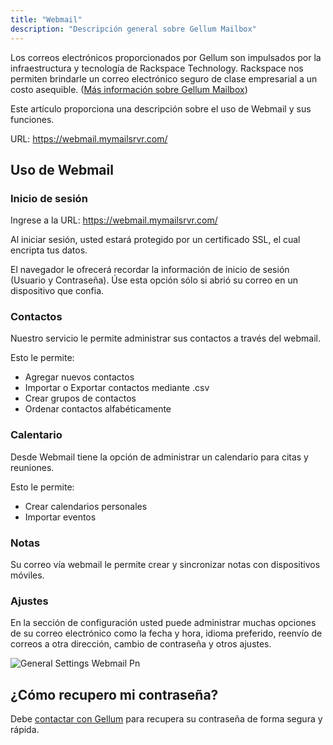 ```yaml
---
title: "Webmail"
description: "Descripción general sobre Gellum Mailbox"
---
```


Los correos electrónicos proporcionados por Gellum son impulsados por la infraestructura y tecnología de Rackspace Technology. Rackspace nos permiten brindarle un correo electrónico seguro de clase empresarial a un costo asequible. ([Más información sobre Gellum Mailbox](https://gellum.com/dominios))

Este artículo proporciona una descripción sobre el uso de Webmail y sus funciones.

URL: https://webmail.mymailsrvr.com/

## Uso de Webmail

### Inicio de sesión

Ingrese a la URL: https://webmail.mymailsrvr.com/

Al iniciar sesión, usted estará protegido por un certificado SSL, el cual encripta tus datos.

<Warning>
  El navegador le ofrecerá recordar la información de inicio de sesión (Usuario y Contraseña). Úse esta opción sólo si abrió su correo en un dispositivo que confia.
</Warning>

### Contactos

Nuestro servicio le permite administrar sus contactos a través del webmail. 

Esto le permite:

- Agregar nuevos contactos
- Importar o Exportar contactos mediante .csv
- Crear grupos de contactos
- Ordenar contactos alfabéticamente

### Calentario

Desde Webmail tiene la opción de administrar un calendario para citas y reuniones.

Esto le permite:

- Crear calendarios personales
- Importar eventos

### Notas

Su correo vía webmail le permite crear y sincronizar notas con dispositivos móviles.

### Ajustes

En la sección de configuración usted puede administrar muchas opciones de su correo electrónico como la fecha y hora, idioma preferido, reenvío de correos a otra dirección, cambio de contraseña y otros ajustes.

![General Settings Webmail Pn](/images/general_settings-webmail.png)

## ¿Cómo recupero mi contraseña?

Debe [contactar con Gellum](https://gellum.com/contacto) para recupera su contraseña de forma segura y rápida.

<Ayuda />